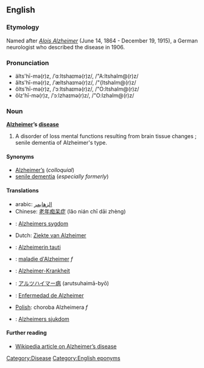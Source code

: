 ==English==
=== Etymology ===
Named after ''[[w:Alois Alzheimer|Alois Alzheimer]]'' (June 14, 1864 - December 19, 1915), a German neurologist who described the disease in 1906.

===Pronunciation===
*älts'hī-mə(r)z, /ˈɑːltshaɪmə(r)z/, /"A:ltshaIm@(r)z/
*ălts'hī-mə(r)z, /ˈæltshaɪmə(r)z/, /"{ltshaIm@(r)z/
*ôlts'hī-mə(r)z, /ˈɔːltshaɪmə(r)z/, /"O:ltshaIm@(r)z/
*ôlz'hī-mə(r)z, /ˈɔːlzhaɪmə(r)z/, /"O:lzhaIm@(r)z/

===Noun===
'''[[Alzheimer]]’s [[disease]]'''

# A disorder of loss mental functions resulting from brain tissue changes<!-- encyclopedic info?: the causes of which are not yet fully elucidated-->; senile dementia of Alzheimer's type.

====Synonyms====
*[[Alzheimer’s]] (''colloquial'')
*[[senile dementia]] (''especially formerly'')

==== Translations ====
*arabic: [[الزهايمر]]
*Chinese: [[老年痴呆症]] (lăo nián chī dāi zhèng)
*{{da}}: [[Alzheimers sygdom]]
*Dutch:  [[Ziekte van Alzheimer]]
*{{fi}}: [[Alzheimerin tauti]]
*{{fr}}: [[maladie d'Alzheimer]] ''f''
*{{de}}: [[Alzheimer-Krankheit]]
*{{ja}}: [[アルツハイマー病]] (arutsuhaimā-byō)
*{{es}}: [[Enfermedad de Alzheimer]]
*[[Polish]]: choroba Alzheimera ''f''
*{{sv}}: [[Alzheimers sjukdom]]

==== Further reading ====
*[[w:Alzheimer's disease|Wikipedia article on Alzheimer’s disease]]

[[Category:Disease]]
[[Category:English eponyms]]